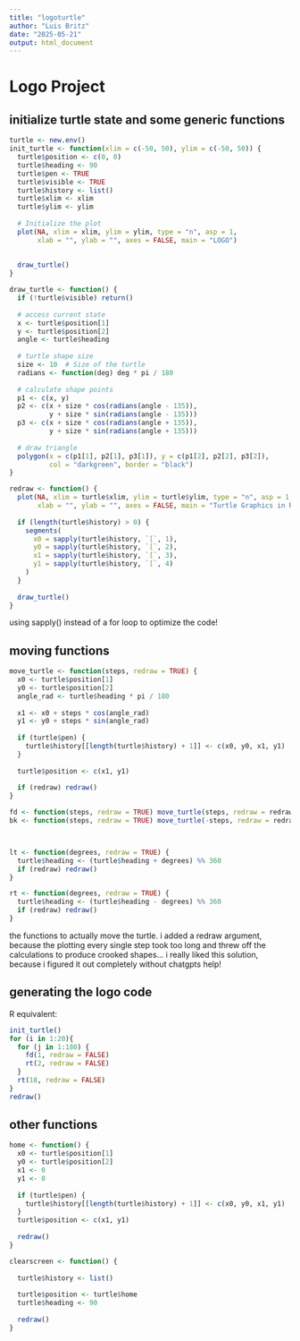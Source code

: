 ```yaml
---
title: "logoturtle"
author: "Luis Britz"
date: "2025-05-21"
output: html_document
---
```


# Logo Project

## initialize turtle state and some generic functions

```R
turtle <- new.env()
init_turtle <- function(xlim = c(-50, 50), ylim = c(-50, 50)) {
  turtle$position <- c(0, 0)
  turtle$heading <- 90  
  turtle$pen <- TRUE
  turtle$visible <- TRUE
  turtle$history <- list()
  turtle$xlim <- xlim
  turtle$ylim <- ylim
  
  # Initialize the plot
  plot(NA, xlim = xlim, ylim = ylim, type = "n", asp = 1,
       xlab = "", ylab = "", axes = FALSE, main = "LOGO")
  
  
  draw_turtle()
}

draw_turtle <- function() {
  if (!turtle$visible) return()
  
  # access current state
  x <- turtle$position[1]
  y <- turtle$position[2]
  angle <- turtle$heading
  
  # turtle shape size
  size <- 10  # Size of the turtle
  radians <- function(deg) deg * pi / 180
  
  # calculate shape points
  p1 <- c(x, y)
  p2 <- c(x + size * cos(radians(angle - 135)),
          y + size * sin(radians(angle - 135)))
  p3 <- c(x + size * cos(radians(angle + 135)),
          y + size * sin(radians(angle + 135)))
  
  # draw triangle
  polygon(x = c(p1[1], p2[1], p3[1]), y = c(p1[2], p2[2], p3[2]),
          col = "darkgreen", border = "black")
}

redraw <- function() {
  plot(NA, xlim = turtle$xlim, ylim = turtle$ylim, type = "n", asp = 1,
       xlab = "", ylab = "", axes = FALSE, main = "Turtle Graphics in R")
  
  if (length(turtle$history) > 0) {
    segments(
      x0 = sapply(turtle$history, `[`, 1),
      y0 = sapply(turtle$history, `[`, 2),
      x1 = sapply(turtle$history, `[`, 3),
      y1 = sapply(turtle$history, `[`, 4)
    )
  }
  
  draw_turtle()
}

```

using sapply() instead of a for loop to optimize the code!

## moving functions

```R
move_turtle <- function(steps, redraw = TRUE) {
  x0 <- turtle$position[1]
  y0 <- turtle$position[2]
  angle_rad <- turtle$heading * pi / 180
  
  x1 <- x0 + steps * cos(angle_rad)
  y1 <- y0 + steps * sin(angle_rad)
  
  if (turtle$pen) {
    turtle$history[[length(turtle$history) + 1]] <- c(x0, y0, x1, y1)
  }
  
  turtle$position <- c(x1, y1)
  
  if (redraw) redraw()
}

fd <- function(steps, redraw = TRUE) move_turtle(steps, redraw = redraw)
bk <- function(steps, redraw = TRUE) move_turtle(-steps, redraw = redraw)



lt <- function(degrees, redraw = TRUE) {
  turtle$heading <- (turtle$heading + degrees) %% 360
  if (redraw) redraw()
}

rt <- function(degrees, redraw = TRUE) {
  turtle$heading <- (turtle$heading - degrees) %% 360
  if (redraw) redraw()
}
```

the functions to actually move the turtle. i added a redraw argument, because the plotting every single step took too long and threw off the calculations to produce crooked shapes... i really liked this solution, because i figured it out completely without chatgpts help!

## generating the logo code

R equivalent:

```R
init_turtle()
for (i in 1:20){
  for (j in 1:180) {
    fd(1, redraw = FALSE)
    rt(2, redraw = FALSE)
  }
  rt(18, redraw = FALSE)
}
redraw()
```

## other functions

```R
home <- function() {
  x0 <- turtle$position[1]
  y0 <- turtle$position[2]
  x1 <- 0
  y1 <- 0
  
  if (turtle$pen) {
    turtle$history[[length(turtle$history) + 1]] <- c(x0, y0, x1, y1)
  }
  turtle$position <- c(x1, y1)
  
  redraw()
}

clearscreen <- function() {
  
  turtle$history <- list()
  
  turtle$position <- turtle$home
  turtle$heading <- 90
  
  redraw()
}
```
